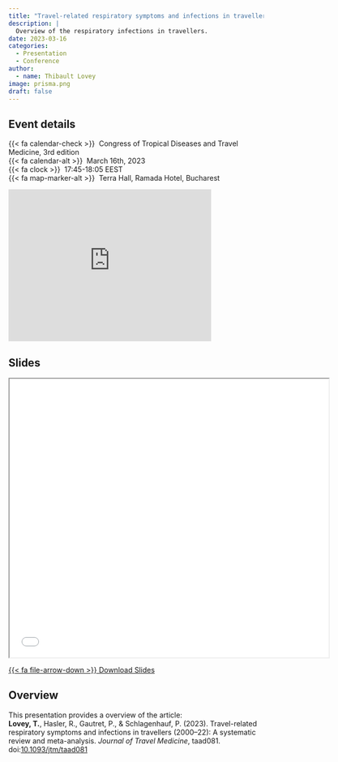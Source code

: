 ```yaml
---
title: "Travel-related respiratory symptoms and infections in travellers (2000-2022)"
description: |
  Overview of the respiratory infections in travellers.
date: 2023-03-16
categories:
  - Presentation
  - Conference
author: 
  - name: Thibault Lovey
image: prisma.png
draft: false
---
```

## Event details

{{< fa calendar-check >}}&nbsp;&nbsp;Congress of Tropical Diseases and Travel Medicine, 3rd edition<br>
{{< fa calendar-alt >}}&nbsp;&nbsp;March 16th, 2023<br>
{{< fa clock >}}&nbsp;&nbsp;17:45-18:05 EEST<br>
{{< fa map-marker-alt >}}&nbsp;&nbsp;Terra Hall, Ramada Hotel, Bucharest

<iframe src="https://www.google.com/maps/embed?pb=!1m18!1m12!1m3!1d2846.4088520511805!2d26.087955612094838!3d44.48628867095426!2m3!1f0!2f0!3f0!3m2!1i1024!2i768!4f13.1!3m3!1m2!1s0x40b2025e00a8f273%3A0x9c6ae5fdaf53ee41!2sRamada%20Hotel%20%26%20Suites%20by%20Wyndham%20Bucharest%20North!5e0!3m2!1sen!2snl!4v1691062444615!5m2!1sen!2snl" width="400" height="300" style="border:0;" allowfullscreen="" loading="lazy" referrerpolicy="no-referrer-when-downgrade"></iframe>

## Slides

<iframe class="slide-deck ar16x9" src="bucharest_conference_comp.html" title="Travel-related respiratory symptoms and infections in travellers (2000-2022)" width="125%" height="550"></iframe>

<p class="text-center">
  <a class="btn btn-primary btn-lg cv-download" href="bucharest_conference_comp.html" target="_blank">
    {{< fa file-arrow-down >}} Download Slides
  </a>
</p>

## Overview

This presentation provides a overview of the article:<br>
**Lovey, T.**, Hasler, R., Gautret, P., & Schlagenhauf, P. (2023). Travel-related respiratory symptoms and infections in travellers (2000–22): A systematic review and meta-analysis. *Journal of Travel Medicine*, taad081. 
<br>doi:[10.1093/jtm/taad081](https://doi.org/10.1093/jtm/taad081)

